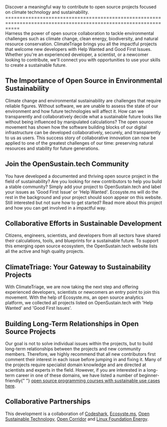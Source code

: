 <article className="prose prose-lg mb-10 dark:prose-invert lg:prose-xl">
Discover a meaningful way to contribute to open source projects focused on climate technology and sustainability.
=================================================================================================================

<div className="lead">Harness the power of open source collaboration to tackle environmental challenges such as climate change, clean energy, biodiversity, and natural resource conservation. ClimateTriage brings you all the impactful projects that welcome new developers with Help Wanted and Good First Issues. Whether you're an experienced developer, a scientist, or a newcomer looking to contribute, we'll connect you with opportunities to use your skills to create a sustainable future.</div>

The Importance of Open Source in Environmental Sustainability
-------------------------------------------------------------

Climate change and environmental sustainability are challenges that require reliable figures. Without software, we are unable to assess the state of our environment and how future technologies will affect it. How can we transparently and collaboratively decide what a sustainable future looks like without being influenced by manipulated calculations? The open source movement has shown how the software building blocks of our digital infrastructure can be developed collaboratively, securely, and transparently to us as users. This success story of collaborative innovation can now be applied to one of the greatest challenges of our time: preserving natural resources and stability for future generations.

Join the OpenSustain.tech Community
-----------------------------------

You have developed a documented and thriving open source project in the field of sustainability? Are you looking for new contributors to help you build a stable community? Simply add your project to OpenSustain.tech and label your issues as 'Good First Issue' or 'Help Wanted'. Ecosyste.ms will do the rest in the background and your project should soon appear on this website. Still interested but not sure how to get started? Read more about this project and how you can get involved in a impactful way.

Collaborative Efforts in Sustainable Development
------------------------------------------------

Citizens, engineers, scientists, and developers from all sectors have shared their calculations, tools, and blueprints for a sustainable future. To support this emerging open source ecosystem, the OpenSustain.tech website lists all the active and high quality projects.

ClimateTriage: Your Gateway to Sustainability Projects
------------------------------------------------------

With ClimateTriage, we are now taking the next step and offering experienced developers, scientists or newcomers an entry point to join this movement. With the help of Ecosyste.ms, an open source analytics platform, we collected all projects listed on OpenSustain.tech with 'Help Wanted' and 'Good First Issues'.

Building Long-Term Relationships in Open Source Projects
--------------------------------------------------------

Our goal is not to solve individual issues within the projects, but to build long-term relationships between the projects and new community members. Therefore, we highly recommend that all new contributors first comment their interest in each issue before jumping in and fixing it. Many of the projects require specialist domain knowledge and are directed at scientists and experts in the field. However, if you are interested in a long-term career in one of these domains, we have listed a number of beginner-friendly{" "} [open source programming courses with sustainable use cases here](https://opensustain.tech/education/).

Collaborative Partnerships
--------------------------

This development is a collaboration of [Codeshark](https://codeshark.net/), [Ecosyste.ms](https://ecosyste.ms/), [Open Sustainable Technology](https://opensustain.tech/), [Open Corridor](https://opencorridor.org/) and [Linux Foundation Energy](https://lfenergy.org).
</article>
